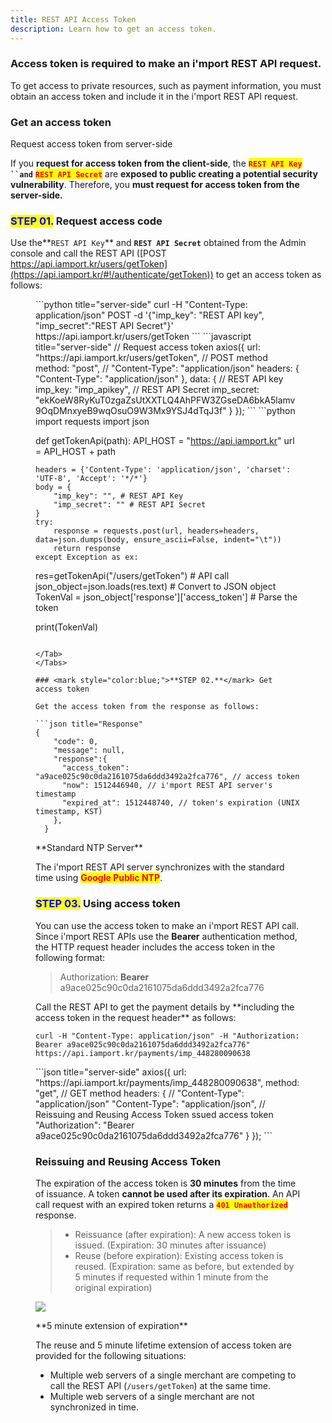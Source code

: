 ```yaml
---
title: REST API Access Token
description: Learn how to get an access token.
---
```




### Access token is required to make an i'mport REST API request.

To get access to private resources, such as payment information, you must obtain an access token and include it in the i'mport REST API request.

### Get an access token <a href="#undefined" id="undefined"></a>

<Hint style="danger">
Request access token from server-side

If you **request for access token from the client-side**, the <mark style="color:red;">**`REST API Key`**</mark>**` ``and`** <mark style="color:red;">**`REST API Secret`**</mark> are **exposed to public creating a potential security vulnerability**. Therefore, you **must request for access token from the server-side.**

</Hint>

### <mark style="color:blue;">**STEP 01.**</mark>  Request access code

Use the**`REST API Key`** and **`REST API Secret`** obtained from the Admin console and call the REST API ([POST https://api.iamport.kr/users/getToken](https://api.iamport.kr/#!/authenticate/getToken)) to get an access token as follows:

<Figure src="/gitbook-assets/en/image (99).png" caption="Admin Console > REST API Key & REST API Secret" />

<Tabs>
<Tab title="curl">
```python title="server-side"
  curl -H "Content-Type: application/json" POST -d '{"imp_key": "REST API key", "imp_secret":"REST API Secret"}' https://api.iamport.kr/users/getToken
```


</Tab>

<Tab title="Node.js">
```javascript title="server-side"
// Request access token
  axios({
    url: "https://api.iamport.kr/users/getToken",
    // POST method
    method: "post", 
    // "Content-Type": "application/json"
    headers: { "Content-Type": "application/json" }, 
    data: {
      // REST API key
      imp_key: "imp_apikey", 
      // REST API Secret
      imp_secret: "ekKoeW8RyKuT0zgaZsUtXXTLQ4AhPFW3ZGseDA6bkA5lamv9OqDMnxyeB9wqOsuO9W3Mx9YSJ4dTqJ3f" 
    }
  });
```


</Tab>

<Tab title="Python">
```python
import requests
import json

def getTokenApi(path):
    API_HOST = "https://api.iamport.kr"
    url = API_HOST + path

    headers = {'Content-Type': 'application/json', 'charset': 'UTF-8', 'Accept': '*/*'}
    body = {
        "imp_key": "", # REST API Key
        "imp_secret": "" # REST API Secret
    }
    try:
        response = requests.post(url, headers=headers, data=json.dumps(body, ensure_ascii=False, indent="\t"))
        return response
    except Exception as ex:

res=getTokenApi("/users/getToken")  # API call
json_object=json.loads(res.text)    # Convert to JSON object
TokenVal = json_object['response']['access_token'] # Parse the token

print(TokenVal)
```

</Tab>
</Tabs>

### <mark style="color:blue;">**STEP 02.**</mark> Get access token

Get the access token from the response as follows:

```json title="Response"
{
    "code": 0,
    "message": null,
    "response":{
      "access_token": "a9ace025c90c0da2161075da6ddd3492a2fca776", // access token
      "now": 1512446940, // i'mport REST API server's timestamp
      "expired_at": 1512448740, // token's expiration (UNIX timestamp, KST)
    },
  }
```


<Hint style="info">
**Standard NTP Server**

The i'mport REST API server synchronizes with the standard time using <mark style="color:red;">**Google Public NTP**</mark>.

</Hint>

### <mark style="color:blue;">**STEP 03.**</mark>  Using access token

You can use the access token to make an i'mport REST API call. Since i'mport REST APIs use the **Bearer** authentication method, the HTTP request header includes the access token in the following format:

> Authorization: **Bearer** a9ace025c90c0da2161075da6ddd3492a2fca776

<Tabs>
<Tab title="curl">
Call the REST API to get the payment details by **including the access token in the request header** as follows:

``` title="server-side"
curl -H "Content-Type: application/json" -H "Authorization: Bearer a9ace025c90c0da2161075da6ddd3492a2fca776" https://api.iamport.kr/payments/imp_448280090638
```


</Tab>

<Tab title="Node.js">
```json title="server-side"
axios({
    url: "https://api.iamport.kr/payments/imp_448280090638",
    method: "get", // GET method
    headers: {
      // "Content-Type": "application/json"
      "Content-Type": "application/json", 
      // Reissuing and Reusing Access Token
ssued access token
      "Authorization": "Bearer a9ace025c90c0da2161075da6ddd3492a2fca776" 
    }
  });
```


</Tab>
</Tabs>

### Reissuing and Reusing Access Token <a href="#access-token" id="access-token"></a>

The expiration of the access token is **30 minutes** from the time of issuance. A token **cannot be used after its expiration**. An API call request with an expired token returns a <mark style="color:red;">**`401 Unauthorized`**</mark> response.

> * Reissuance (after expiration): A new access token is issued. (Expiration: 30 minutes after issuance)
> * Reuse (before expiration): Existing access token is reused. (Expiration: same as before, but extended by 5 minutes if requested within 1 minute from the original expiration)

![](</gitbook-assets/en/access\_token\_reuse.png>)

<Hint style="info">
**5 minute extension of expiration**

The reuse and 5 minute lifetime extension of access token are provided for the following situations:

* Multiple web servers of a single merchant are competing to call the REST API (`/users/getToken`) at the same time.
* Multiple web servers of a single merchant are not synchronized in time.

</Hint>
